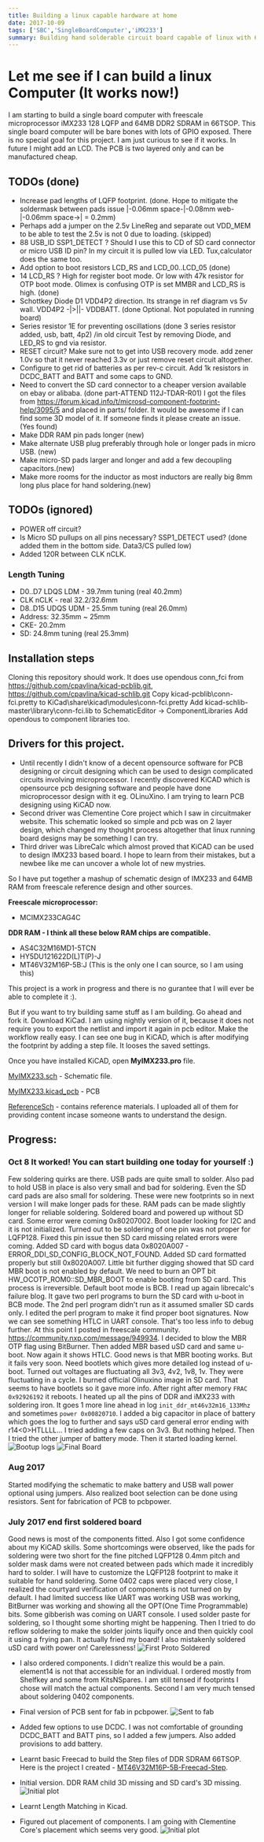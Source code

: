 ```yaml
---
title: Building a linux capable hardware at home
date: 2017-10-09
tags: ['SBC','SingleBoardComputer','iMX233']
summary: Building hand solderable circuit board capable of linux with 64MB RAM
---
```


# Let me see if I can build a linux Computer (It works now!)

I am starting to build a single board computer with freescale microprocessor iMX233 128 LQFP and 64MB DDR2 SDRAM in 66TSOP. This single board computer will be bare bones with lots of GPIO exposed.
There is no special goal for this project. I am just curious to see if it works. In future I might add an LCD. The PCB is two layered only and can be manufactured cheap.

## TODOs (done)
* Increase pad lengths of LQFP footprint. (done. Hope to mitigate the soldermask between pads issue  |-0.06mm space-|-0.08mm web-|-0.06mm space->|  = 0.2mm) 
* Perhaps add a jumper on the 2.5v LineReg and separate out VDD_MEM to be able to test the 2.5v is not 0 due to loading. (skipped)
* 88 USB_ID SSP1_DETECT ? Should I use this to CD of SD card connector or micro USB ID pin?  In my circuit it is pulled low via LED. Tux,calculator does the same too.
* Add option to boot resistors LCD_RS and LCD_00..LCD_05 (done)
* 14 LCD_RS ? High for register boot mode. Or low with 47k resistor for OTP boot mode. Olimex is confusing OTP is set MMBR and LCD_RS is high. (done)
* Schottkey Diode D1 VDD4P2 direction. Its strange in ref diagram vs 5v wall. VDD4P2 -|>||- VDDBATT. (done Optional. Not populated in running board)
* Series resistor 1E for preventing oscillations (done 3 series resistor added, usb, batt, 4p2)
/in old circuit Test by removing Diode, and LED_RS to gnd via resistor.
* RESET circuit? Make sure not to get into USB recovery mode. add zener 1.0v so that it never reached 3.3v or just remove reset circuit altogether.
* Configure to get rid of batteries as per rev-c circuit. Add 1k resistors in DCDC_BATT and BATT and some caps to GND.
* Need to convert the SD card connector to a cheaper version available on ebay or alibaba. (done part-ATTEND 112J-TDAR-R01)
I got the files from https://forum.kicad.info/t/microsd-component-footprint-help/3095/5 and placed in parts/ folder. 
It would be awesome if I can find some 3D model of it. If someone finds it please create an issue. (Yes found)
* Make DDR RAM pin pads longer (new)
* Make alternate USB plug preferably through hole or longer pads in micro USB. (new)
* Make micro-SD pads larger and longer and add a few decoupling capacitors.(new)
* Make more rooms for the inductor as most inductors are really big 8mm long plus place for hand soldering.(new)

## TODOs (ignored)
* POWER off circuit? 
* Is Micro SD pullups on all pins necessary? SSP1_DETECT used? (done added them in the bottom side. Data3/CS pulled low)
* Added 120R between CLK nCLK.

### Length Tuning
* D0..D7 LDQS LDM - 39.7mm tuning (real 40.2mm)
* CLK nCLK - real 32.2/32.6mm
* D8..D15 UDQS UDM - 25.5mm tuning (real 26.0mm)
* Address: 32.35mm ~ 25mm
* CKE- 20.2mm
* SD: 24.8mm tuning (real 25.3mm)

## Installation steps
Cloning this repository should work.
It does use opendous
conn_fci from https://github.com/cpavlina/kicad-pcblib.git, https://github.com/cpavlina/kicad-schlib.git
Copy kicad-pcblib\conn-fci.pretty to  KiCad\share\kicad\modules\conn-fci.pretty
Add kicad-schlib-master\library\conn-fci.lib  to SchematicEditor -> ComponentLibraries
Add opendous to component libraries too.

## Drivers for this project.
* Until recently I didn't know of a decent opensource software for PCB designing or circuit designing which can be used to design complicated circuits involving microprocessor.
I recently discovered KiCAD which is opensource pcb designing software and people have done microprocessor design with it eg. OLinuXino. I am trying to learn PCB designing using KiCAD now.
* Second driver was Clementine Core project which I saw in circuitmaker website. This schematic looked so simple and pcb was on 2 layer design, which changed my thought process altogether that linux running board designs may be something I can try.
* Third driver was LibreCalc which almost proved that KiCAD can be used to design IMX233 based board. I hope to learn from their mistakes, but a newbee like me can uncover a whole lot of new mystries.

So I have put together a mashup of schematic design of IMX233 and 64MB RAM from freescale reference design and other sources. 

**Freescale microprocessor:**
* MCIMX233CAG4C

**DDR RAM - I think all these below RAM chips are compatible.**
* AS4C32M16MD1-5TCN
* HY5DU121622D(L)T(P)-J
* MT46V32M16P-5B:J (This is the only one I can source, so I am using this)

This project is a work in progress and there is no gurantee that I will ever be able to complete it :).

But if you want to try building same stuff as I am building. Go ahead and fork it.
Download KiCad. I am using nightly version of it, because it does not require you to export the netlist and import it again in pcb editor. Make the workflow really easy.
I can see one bug in KiCAD, which is after modifying the footprint by adding a step file. It looses the saved settings. 

Once you have installed KiCAD, open **MyIMX233.pro** file. 

[MyIMX233.sch](MyIMX233.sch) - Schematic file.

[MyIMX233.kicad_pcb](MyIMX233.kicad_pcb) - PCB

[ReferenceSch](ReferenceSch) - contains reference materials. I uploaded all of them for providing content incase someone wants to understand the design.


## Progress: 

### Oct 8 It worked! You can start building one today for yourself :)
Few soldering quirks are there. USB pads are quite small to solder. Also pad to hold USB in place is also very small and bad for soldering. Even the SD card pads are also small for soldering. These were new footprints so in next version I will make longer pads for these. RAM pads can be made slightly longer for reliable soldering. 
Soldered board and powered up without SD card. Some error were coming 0x80207002. Boot loader looking for I2C and it is not initialized. Turned out to be soldering of one pin was not proper for LQFP128. Fixed this pin issue then SD card missing related errors were coming. Added SD card with bogus data 0x8020A007 - ERROR_DDI_SD_CONFIG_BLOCK_NOT_FOUND. Added SD card formatted properly but still 0x8020A007. Little bit further digging showed that SD card MBR boot is not enabled by default. We need to burn an OPT bit HW_OCOTP_ROM0::SD_MBR_BOOT to enable booting from SD card. This process is irreversible. Default boot mode is BCB. I read up again librecalc's failure blog.  It gave two perl programs to burn the SD card with u-boot in BCB mode. The 2nd perl program didn't run as it assumed smaller SD cards only. I edited the perl program to make it find proper boot signatures. Now we can see something HTLC in UART console.
That's too less info to debug further. At this point I posted in freescale community. https://community.nxp.com/message/949934. I decided to blow the MBR OTP flag using BitBurner. Then added MBR based uSD card and same u-boot. Now again it shows HTLC. Good news is that MBR booting works. But it fails very soon. Need bootlets which gives more detailed log instead of u-boot. Turned out voltages are fluctuating all 3v3, 4v2, 1v8, 1v. They were fluctuating in a cycle. I burned official Olinuxino image in SD card. That seems to have bootlets so it gave more info. After right after memory `FRAC 0x92926192` it reboots. I heated up all the pins of DDR and iMX233 with soldering iron. It goes 1 more line ahead in log `init_ddr_mt46v32m16_133Mhz` and sometimes `power 0x00820710`. I added a big capacitor in place of battery which goes the log to further and says uSD card general error ending with r14\<0\>HTLLLL... I tried adding a few caps on 3v3. But nothing helped. Then I tried the other jumper of battery mode. Then it started loading kernel. 
![Bootup logs](readmeimages/bootlog.png)
![Final Board](readmeimages/working_proto.jpg)

### Aug 2017
Started modifying the schematic to make battery and USB wall power optional using jumpers. Also realized boot selection can be done using resistors. Sent for fabrication of PCB to pcbpower.

### July 2017 end first soldered board
Good news is most of the components fitted. Also I got some confidence about my KiCAD skills.
Some shortcomings were observed, like the pads for soldering were two short for the fine pitched LQFP128 0.4mm pitch and solder mask dams were not created between pads which made it incredibly hard to solder. I will have to customize the LQFP128 footprint to make it suitable for hand soldering. Some 0402 caps were placed very close, I realized the courtyard verification of components is not turned on by default. I had limited success like UART was working USB was working, BitBurner was working and showing all the OPT(One Time Programmable) bits. Some gibberish was coming on UART console. I used solder paste for soldering, so I thought some shorting might be happening. Then I tried to do reflow soldering to make the solder joints liquify once and then quickly cool it using a frying pan. It actually fried my board! I also mistakenly soldered uSD card with power on! Carelessness!
![First Proto Soldered](readmeimages/first_proto.jpg)

* I also ordered components. I didn't realize this would be a pain. element14 is not that accessible for an individual. I ordered mostly from Shelfkey and some from KitsNSpares. I am still tensed if footprints I chose will match the actual components. Second I am very much tensed about soldering 0402 components.
* Final version of PCB sent for fab in pcbpower. 
![Sent to fab](plot_pcb/MyIMX233_1.0-gerber.png)

* Added few options to use DCDC. I was not comfortable of grounding DCDC_BATT and BATT pins, so I added a few jumpers. Also added provisions to add battery. 

* Learnt basic Freecad to build the Step files of DDR SDRAM 66TSOP. Here is the project I created - [MT46V32M16P-5B-Freecad-Step](https://github.com/samarjit/MT46V32M16P-5B-Freecad-Step).

* Initial version. DDR RAM child 3D missing and SD card's 3D missing.
![Initial plot](plot_pcb/MyIMX233_0.1-3D.png)

* Learnt Length Matching in Kicad. 

* Figured out placement of components. I am going with Clementine Core's placement which seems very good. 
![Initial plot](plot_pcb/MyIMX233_0.0-wolength.png)



